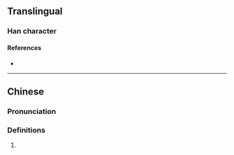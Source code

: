 {{character info/new}}
==Translingual==

===Han character===
{{Han char|rn=86|rad=火|as=15|sn=19|four=90831|canj=FIPF|ids=⿰火麃}}

====References====
* {{Han ref|kx=0686.220|dkj=19546|dj=1099.090|hdz=32246.030|uh=720A|ud=29194|bh=F26A|bd=62058}}

----
==Chinese==
{{zh-forms}}

===Pronunciation===
{{zh-pron
|m=āo,áo,1nb=standard in Mainland,2nb=standard in Taiwan
|c=ngou4
|cat=v
}}

===Definitions===
{{zh-hanzi}}

# {{rfdef|zh}}